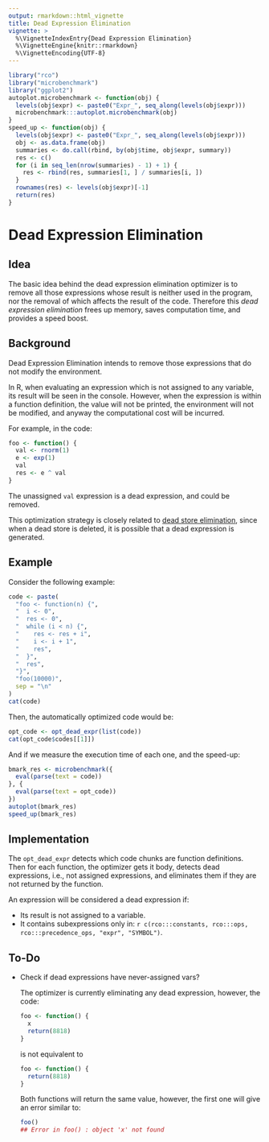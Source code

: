 ```yaml
---
output: rmarkdown::html_vignette
title: Dead Expression Elimination
vignette: >
  %\VignetteIndexEntry{Dead Expression Elimination}
  %\VignetteEngine{knitr::rmarkdown}
  %\VignetteEncoding{UTF-8}
---
```


```r
library("rco")
library("microbenchmark")
library("ggplot2")
autoplot.microbenchmark <- function(obj) {
  levels(obj$expr) <- paste0("Expr_", seq_along(levels(obj$expr)))
  microbenchmark:::autoplot.microbenchmark(obj)
}
speed_up <- function(obj) {
  levels(obj$expr) <- paste0("Expr_", seq_along(levels(obj$expr)))
  obj <- as.data.frame(obj)
  summaries <- do.call(rbind, by(obj$time, obj$expr, summary))
  res <- c()
  for (i in seq_len(nrow(summaries) - 1) + 1) {
    res <- rbind(res, summaries[1, ] / summaries[i, ])
  }
  rownames(res) <- levels(obj$expr)[-1]
  return(res)
}
```

# Dead Expression Elimination

## Idea

The basic idea behind the dead expression elimination optimizer is to remove all those expressions whose result is neither used in the program, nor the removal of which affects the result of the code. Therefore this *dead expression elimination* frees up memory, saves computation time, and provides a speed boost.

## Background

Dead Expression Elimination intends to remove those expressions that do not modify the environment.

In R, when evaluating an expression which is not assigned to any variable, its result will be seen in the console. However, when the expression is within a function definition, the value will not be printed, the environment will not be modified, and anyway the computational cost will be incurred.

For example, in the code:

```r
foo <- function() {
  val <- rnorm(1)
  e <- exp(1)
  val
  res <- e ^ val
}
```

The unassigned `val` expression is a dead expression, and could be removed.

This optimization strategy is closely related to [dead store elimination](opt-dead-store.html), since when a dead store is deleted, it is possible that a dead expression is generated.

## Example

Consider the following example:

```r
code <- paste(
  "foo <- function(n) {",
  "  i <- 0",
  "  res <- 0",
  "  while (i < n) {",
  "    res <- res + i",
  "    i <- i + 1",
  "    res",
  "  }",
  "  res",
  "}",
  "foo(10000)",
  sep = "\n"
)
cat(code)
```

Then, the automatically optimized code would be:

```r
opt_code <- opt_dead_expr(list(code))
cat(opt_code$codes[[1]])
```

And if we measure the execution time of each one, and the speed-up:

```r
bmark_res <- microbenchmark({
  eval(parse(text = code))
}, {
  eval(parse(text = opt_code))
})
autoplot(bmark_res)
speed_up(bmark_res)
```

## Implementation

The `opt_dead_expr` detects which code chunks are function definitions. Then for each function, the optimizer gets it body, detects dead expressions, i.e., not assigned expressions, and eliminates them if they are not returned by the function.

An expression will be considered a dead expression if:

  * Its result is not assigned to a variable.
  * It contains subexpressions only in: `r c(rco:::constants, rco:::ops, rco:::precedence_ops, "expr", "SYMBOL")`.

## To-Do

* Check if dead expressions have never-assigned vars?
  
  The optimizer is currently eliminating any dead expression, however, the code:
  
  ```r
  foo <- function() {
    x
    return(8818)
  }
  ```
  
  is not equivalent to
  
  ```r
  foo <- function() {
    return(8818)
  }
  ```
  Both functions will return the same value, however, the first one will give an error similar to:
  
  ```r
  foo()
  ## Error in foo() : object 'x' not found
  ```
